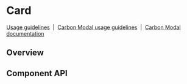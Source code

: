 <!-- `position:fixed` cause rendering issues, so do not render the modal -->


# Card

[Usage guidelines](https://www.carbondesignsystem.com/community/patterns/generate-an-api-key/)
&nbsp;|&nbsp;
[Carbon Modal usage guidelines](https://www.carbondesignsystem.com/components/modal/usage)
&nbsp;|&nbsp;
[Carbon Modal documentation](https://react.carbondesignsystem.com/?path=/docs/modal--default)

## Overview

<Preview>
  <Story id="experimental-card--standard" />
</Preview>

## Component API

<Props />
